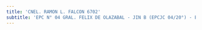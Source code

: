 ```yaml
---
title: 'CNEL. RAMON L. FALCON 6702'
subtitle: 'EPC N° 04 GRAL. FELIX DE OLAZABAL - JIN B (EPCJC 04/20°) - ESC. DE MUSICA N° 14'
---
```



